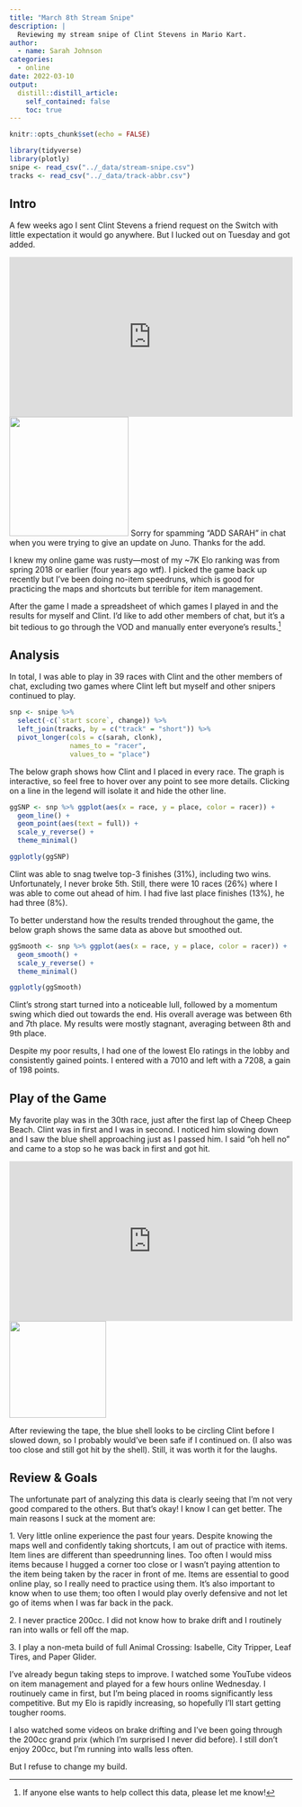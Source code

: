 ```yaml
---
title: "March 8th Stream Snipe"
description: |
  Reviewing my stream snipe of Clint Stevens in Mario Kart.
author:
  - name: Sarah Johnson
categories:
  - online
date: 2022-03-10
output:
  distill::distill_article:
    self_contained: false
    toc: true
---
```


```r
knitr::opts_chunk$set(echo = FALSE)
```

```r
library(tidyverse)
library(plotly)
snipe <- read_csv("../_data/stream-snipe.csv")
tracks <- read_csv("../_data/track-abbr.csv")
```

## Intro

A few weeks ago I sent Clint Stevens a friend request on the Switch with little expectation it would go anywhere. But I lucked out on Tuesday and got added.

::: {style="width:100%;height:0px;position:relative;padding-bottom:56.250%;"}
<iframe src="https://streamable.com/e/rw7kok?loop=0" frameborder="0" width="100%" height="100%" allowfullscreen style="width:100%;height:100%;position:absolute;left:0px;top:0px;overflow:hidden;">

</iframe>
:::

<aside>![](images/phoenix-sweat.jpg){width="212"} Sorry for spamming "ADD SARAH" in chat when you were trying to give an update on Juno. Thanks for the add.</aside>

<p></p>

I knew my online game was rusty---most of my \~7K Elo ranking was from spring 2018 or earlier (four years ago wtf). I picked the game back up recently but I've been doing no-item speedruns, which is good for practicing the maps and shortcuts but terrible for item management.

After the game I made a spreadsheet of which games I played in and the results for myself and Clint. I'd like to add other members of chat, but it's a bit tedious to go through the VOD and manually enter everyone's results.[^1]

[^1]: If anyone else wants to help collect this data, please let me know!

## Analysis

In total, I was able to play in 39 races with Clint and the other members of chat, excluding two games where Clint left but myself and other snipers continued to play.

```r
snp <- snipe %>% 
  select(-c(`start score`, change)) %>% 
  left_join(tracks, by = c("track" = "short")) %>% 
  pivot_longer(cols = c(sarah, clonk),
               names_to = "racer",
               values_to = "place")
```

The below graph shows how Clint and I placed in every race. The graph is interactive, so feel free to hover over any point to see more details. Clicking on a line in the legend will isolate it and hide the other line.

```r
ggSNP <- snp %>% ggplot(aes(x = race, y = place, color = racer)) +
  geom_line() +
  geom_point(aes(text = full)) +
  scale_y_reverse() +
  theme_minimal()

ggplotly(ggSNP)
```

Clint was able to snag twelve top-3 finishes (31%), including two wins. Unfortunately, I never broke 5th. Still, there were 10 races (26%) where I was able to come out ahead of him. I had five last place finishes (13%), he had three (8%).

To better understand how the results trended throughout the game, the below graph shows the same data as above but smoothed out.

```r
ggSmooth <- snp %>% ggplot(aes(x = race, y = place, color = racer)) +
  geom_smooth() +
  scale_y_reverse() +
  theme_minimal()

ggplotly(ggSmooth)
```

Clint's strong start turned into a noticeable lull, followed by a momentum swing which died out towards the end. His overall average was between 6th and 7th place. My results were mostly stagnant, averaging between 8th and 9th place.

Despite my poor results, I had one of the lowest Elo ratings in the lobby and consistently gained points. I entered with a 7010 and left with a 7208, a gain of 198 points.

## Play of the Game

My favorite play was in the 30th race, just after the first lap of Cheep Cheep Beach. Clint was in first and I was in second. I noticed him slowing down and I saw the blue shell approaching just as I passed him. I said "oh hell no" and came to a stop so he was back in first and got hit.

::: {style="width:100%;height:0px;position:relative;padding-bottom:56.250%;"}
<iframe src="https://streamable.com/e/v6t3dp?loop=0" frameborder="0" width="100%" height="100%" allowfullscreen style="width:100%;height:100%;position:absolute;left:0px;top:0px;overflow:hidden;">

</iframe>
:::

<aside>![](images/chat-reaction-01.png){width="172"}</aside>

<p></p>

After reviewing the tape, the blue shell looks to be circling Clint before I slowed down, so I probably would've been safe if I continued on. (I also was too close and still got hit by the shell). Still, it was worth it for the laughs.

## Review & Goals

The unfortunate part of analyzing this data is clearly seeing that I'm not very good compared to the others. But that's okay! I know I can get better. The main reasons I suck at the moment are:

1\. Very little online experience the past four years. Despite knowing the maps well and confidently taking shortcuts, I am out of practice with items. Item lines are different than speedrunning lines. Too often I would miss items because I hugged a corner too close or I wasn't paying attention to the item being taken by the racer in front of me. Items are essential to good online play, so I really need to practice using them. It's also important to know when to use them; too often I would play overly defensive and not let go of items when I was far back in the pack.

2\. I never practice 200cc. I did not know how to brake drift and I routinely ran into walls or fell off the map.

3\. I play a non-meta build of full Animal Crossing: Isabelle, City Tripper, Leaf Tires, and Paper Glider.

I've already begun taking steps to improve. I watched some YouTube videos on item management and played for a few hours online Wednesday. I routinuely came in first, but I'm being placed in rooms significantly less competitive. But my Elo is rapidly increasing, so hopefully I'll start getting tougher rooms.

I also watched some videos on brake drifting and I've been going through the 200cc grand prix (which I'm surprised I never did before). I still don't enjoy 200cc, but I'm running into walls less often.

But I refuse to change my build.
